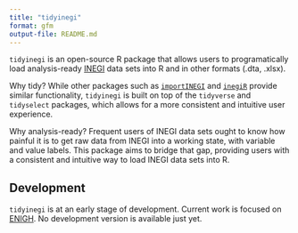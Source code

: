 ```yaml
---
title: "tidyinegi"
format: gfm
output-file: README.md
---
```




`tidyinegi` is an open-source R package that allows users to programatically load analysis-ready [INEGI](https://www.inegi.org.mx/) data sets into R and in other formats (.dta, .xlsx). 

Why tidy? While other packages such as [`importINEGI`](https://github.com/crenteriam/importinegi) and [`inegiR`](https://github.com/Eflores89/inegiR) provide similar functionality, `tidyinegi` is built on top of the `tidyverse` and `tidyselect` packages, which allows for a more consistent and intuitive user experience.

Why analysis-ready? Frequent users of INEGI data sets ought to know how painful it is to get raw data from INEGI into a working state, with variable and value labels. This package aims to bridge that gap, providing users with a consistent and intuitive way to load INEGI data sets into R.


## Development

`tidyinegi` is at an early stage of development. Current work is focused on [ENIGH](https://www.inegi.org.mx/programas/enigh/nc/2022/). No development version is available just yet.

